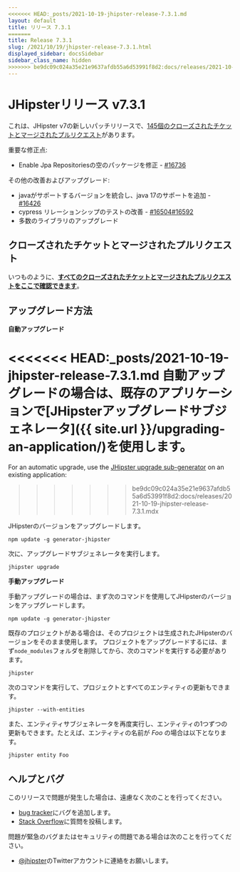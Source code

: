 ```yaml
---
<<<<<<< HEAD:_posts/2021-10-19-jhipster-release-7.3.1.md
layout: default
title: リリース 7.3.1
=======
title: Release 7.3.1
slug: /2021/10/19/jhipster-release-7.3.1.html
displayed_sidebar: docsSidebar
sidebar_class_name: hidden
>>>>>>> be9dc09c024a35e21e9637afdb55a6d53991f8d2:docs/releases/2021-10-19-jhipster-release-7.3.1.mdx
---
```


JHipsterリリース v7.3.1
==================

これは、JHipster v7の新しいパッチリリースで、[145個のクローズされたチケットとマージされたプルリクエスト](https://github.com/jhipster/generator-jhipster/issues?q=milestone%3A7.3.1+is%3Aclosed)があります。

重要な修正点:
- Enable Jpa Repositoriesの空のパッケージを修正 - [#16736](https://github.com/jhipster/generator-jhipster/pull/16736)

その他の改善およびアップグレード:
- javaがサポートするバージョンを統合し、java 17のサポートを追加 - [#16426](https://github.com/jhipster/generator-jhipster/pull/16426)
- cypress リレーションシップのテストの改善 - [#16504](https://github.com/jhipster/generator-jhipster/pull/16504)[#16592](https://github.com/jhipster/generator-jhipster/pull/16592)
- 多数のライブラリのアップグレード

クローズされたチケットとマージされたプルリクエスト
------------
いつものように、__[すべてのクローズされたチケットとマージされたプルリクエストをここで確認できます](https://github.com/jhipster/generator-jhipster/issues?q=milestone%3A7.3.1+is%3Aclosed)__。

アップグレード方法
------------

**自動アップグレード**

<<<<<<< HEAD:_posts/2021-10-19-jhipster-release-7.3.1.md
自動アップグレードの場合は、既存のアプリケーションで[JHipsterアップグレードサブジェネレータ]({{ site.url }}/upgrading-an-application/)を使用します。
=======
For an automatic upgrade, use the [JHipster upgrade sub-generator](/upgrading-an-application/) on an existing application:
>>>>>>> be9dc09c024a35e21e9637afdb55a6d53991f8d2:docs/releases/2021-10-19-jhipster-release-7.3.1.mdx

JHipsterのバージョンをアップグレードします。

```
npm update -g generator-jhipster
```

次に、アップグレードサブジェネレータを実行します。

```
jhipster upgrade
```

**手動アップグレード**

手動アップグレードの場合は、まず次のコマンドを使用してJHipsterのバージョンをアップグレードします。

```
npm update -g generator-jhipster
```

既存のプロジェクトがある場合は、そのプロジェクトは生成されたJHipsterのバージョンをそのまま使用します。
プロジェクトをアップグレードするには、まず`node_modules`フォルダを削除してから、次のコマンドを実行する必要があります。

```
jhipster
```

次のコマンドを実行して、プロジェクトとすべてのエンティティの更新もできます。

```
jhipster --with-entities
```

また、エンティティサブジェネレータを再度実行し、エンティティの1つずつの更新もできます。たとえば、エンティティの名前が _Foo_ の場合は以下となります。

```
jhipster entity Foo
```


ヘルプとバグ
--------------

このリリースで問題が発生した場合は、遠慮なく次のことを行ってください。

- [bug tracker](https://github.com/jhipster/generator-jhipster/issues?state=open)にバグを追加します。
- [Stack Overflow](http://stackoverflow.com/tags/jhipster/info)に質問を投稿します。

問題が緊急のバグまたはセキュリティの問題である場合は次のことを行ってください。

- [@jhipster](https://twitter.com/jhipster)のTwitterアカウントに連絡をお願いします。
